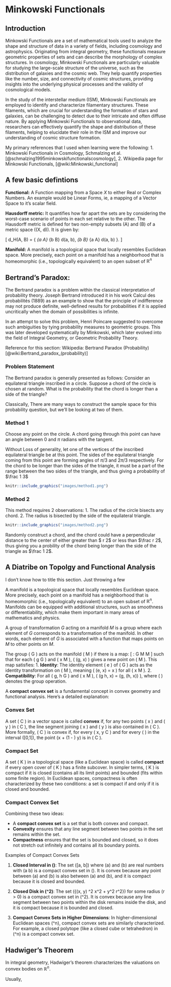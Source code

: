 # Minkowski Functionals

## Introduction

Minkowski Functionals are a set of mathematical tools used to analyze the shape and structure of data in a variety of fields, including cosmology and astrophysics. Originating from integral geometry, these functionals measure geometric properties of sets and can describe the morphology of complex structures. In cosmology, Minkowski Functionals are particularly valuable for studying the large-scale structure of the universe, such as the distribution of galaxies and the cosmic web. They help quantify properties like the number, size, and connectivity of cosmic structures, providing insights into the underlying physical processes and the validity of cosmological models.

In the study of the interstellar medium (ISM), Minkowski Functionals are employed to identify and characterize filamentary structures. These filaments, which are crucial for understanding the formation of stars and galaxies, can be challenging to detect due to their intricate and often diffuse nature. By applying Minkowski Functionals to observational data, researchers can effectively quantify the shape and distribution of these filaments, helping to elucidate their role in the ISM and improve our understanding of cosmic structure formation.

My primary references that I used when learning were the following:
1. Minkowski Functionals in Cosmology, Schmalzing et al. [@schmalzing1995minkowskifunctionalscosmology],
2. Wikipedia page for Minkowski Functionals, [@wiki:Minkowski_functional]


## A few basic defintions

**Functional:** A Function mapping from a Space $X$ to either Real or Complex Numbers. An example would be Linear Forms, ie, a mapping of a Vector Space to it's scalar field. 

**Hausdorff metric:**  It quantifies how far apart the sets are by considering the worst-case scenario of points in each set relative to the other. The Hausdorff metric is defined for two non-empty subsets \(A\) and \(B\) of a metric space \((X, d)\). It is given by:

\[ d_H(A, B) = \max \left\{ \sup_{a \in A} \inf_{b \in B} d(a, b), \sup_{b \in B} \inf_{a \in A} d(a, b) \right\}. \]

**Manifold:** A manifold is a topological space that locally resembles Euclidean space. More precisely, each point on a manifold has a neighborhood that is homeomorphic (i.e., topologically equivalent) to an open subset of $\mathbb{R}^n$


## Bertrand's Paradox:
The Bertrand paradox is a problem within the classical interpretation of probability theory. Joseph Bertrand introduced it in his work Calcul des probabilités (1889) as an example to show that the principle of indifference may not produce definite, well-defined results for probabilities if it is applied uncritically when the domain of possibilities is infinite.

In an attempt to solve this problem, Henri Poincare suggested to overcome such ambiguities by tying probability measures to geometric groups. This was later developed systematically by Minkowski, which later evolved into the field of Integral Geometry, or Geometric Probability Theory.

Reference for this section: Wikipedia: Bertrand Paradox (Probability) [@wiki:Bertrand_paradox_(probability)]

### Problem Statement

The Bertrand paradox is generally presented as follows: Consider an equilateral triangle inscribed in a circle. Suppose a chord of the circle is chosen at random. What is the probability that the chord is longer than a side of the triangle? 

Classically, There are many ways to construct the sample space for this probability question, but we'll be looking at two of them.

### Method 1 

Choose any point on the circle. A chord going through this point can have an angle between $0$ and $\pi$ radians with the tangent. 

Without Loss of generality, let one of the vertices of the inscribed equilateral triangle be at this point. The sides of the equilateral triangle coming from this point are forming angles of $\pi / 3$ and $2\pi / 3$ respectively.
For the chord to be longer than the sides of the triangle, it must be a part of the range between the two sides of the triangle, and thus giving a probability of $\frac 1 3$

```r
knitr::include_graphics("images/method1.png")
```

### Method 2 

This method requires 2 observations: 
1. The radius of the circle bisects any chord.
2. The radius is bisected by the side of the equilateral triangle.

```r
knitr::include_graphics("images/method2.png")
```

Randomly construct a chord, and the chord could have a perpendicular distance to the center of either greater than $ \frac r 2$ or less than $\frac r 2$, thus giving you a probility of the chord being longer than the side of the triangle as $\frac 1 2$.


## A Diatribe on Topolgy and Functional Analysis

I don't know how to title this section. Just throwing a few 

A manifold is a topological space that locally resembles Euclidean space. More precisely, each point on a manifold has a neighborhood that is homeomorphic (i.e., topologically equivalent) to an open subset of $\mathbb{R}^n$.
Manifolds can be equipped with additional structures, such as smoothness or differentiability, which make them important in many areas of mathematics and physics.

A group of transformation $G$ acting on a manifold $M$ is a group where each element of $G$ corresponds to a transformation of the manifold. In other words, each element of $G$ is associated with a function that maps points on $M$ to other points on $M$. 

The group \( G \) acts on the manifold \( M \) if there is a map:
\[ \phi: G \times M \to M \]
such that for each \( g \in G \) and \( x \in M \), \( \phi(g, x) \) gives a new point on \( M \). This map satisfies:
1. **Identity**: The identity element \( e \) of \( G \) acts as the identity transformation on \( M \), meaning \( \phi(e, x) = x \) for all \( x \in M \).
2. **Compatibility**: For all \( g, h \in G \) and \( x \in M \), \( \phi(g \cdot h, x) = \phi(g, \phi(h, x)) \), where \( \cdot \) denotes the group operation.

A **compact convex set** is a fundamental concept in convex geometry and functional analysis. Here’s a detailed explanation:

### Convex Set

A set \( C \) in a vector space is called **convex** if, for any two points \( x \) and \( y \) in \( C \), the line segment joining \( x \) and \( y \) is also contained in \( C \). More formally, \( C \) is convex if, for every \( x, y \in C \) and for every \( \lambda \) in the interval \([0,1]\), the point \(\lambda x + (1 - \lambda) y\) is in \( C \). 

### Compact Set

A set \( K \) in a topological space (like a Euclidean space) is called **compact** if every open cover of \( K \) has a finite subcover. In simpler terms, \( K \) is compact if it is closed (contains all its limit points) and bounded (fits within some finite region). In Euclidean spaces, compactness is often characterized by these two conditions: a set is compact if and only if it is closed and bounded.

### Compact Convex Set

Combining these two ideas:

- A **compact convex set** is a set that is both convex and compact.
- **Convexity** ensures that any line segment between two points in the set remains within the set.
- **Compactness** ensures that the set is bounded and closed, so it does not stretch out infinitely and contains all its boundary points.

Examples of Compact Convex Sets

1. **Closed Interval in \(\mathbb{R}\)**: The set \([a, b]\) where \(a\) and \(b\) are real numbers with \(a \leq b\) is a compact convex set in \(\mathbb{R}\). It is convex because any point between \(a\) and \(b\) is also between \(a\) and \(b\), and it is compact because it is closed and bounded.

2. **Closed Disk in \(\mathbb{R}^2\)**: The set \(\{(x, y) \in \mathbb{R}^2 \mid x^2 + y^2 \leq r^2\}\) for some radius \(r > 0\) is a compact convex set in \(\mathbb{R}^2\). It is convex because any line segment between two points within the disk remains inside the disk, and it is compact because it is bounded and closed.

3. **Compact Convex Sets in Higher Dimensions**: In higher-dimensional Euclidean spaces \(\mathbb{R}^n\), compact convex sets are similarly characterized. For example, a closed polytope (like a closed cube or tetrahedron) in \(\mathbb{R}^n\) is a compact convex set.


## Hadwiger's Theorem

In integral geometry, Hadwiger's theorem characterizes the valuations on convex bodies on $\mathbb{R}^n$.

Usually, 
